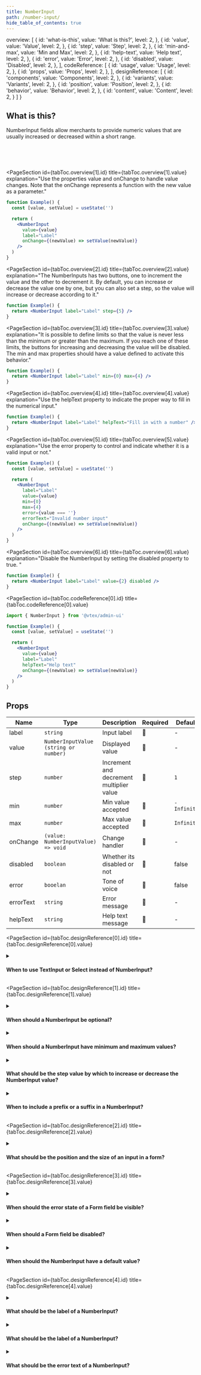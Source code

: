 ```yaml
---
title: NumberInput
path: /number-input/
hide_table_of_contents: true
---
```



  overview: [
    {
      id: 'what-is-this',
      value: 'What is this?',
      level: 2,
    },
    {
      id: 'value',
      value: 'Value',
      level: 2,
    },
    {
      id: 'step',
      value: 'Step',
      level: 2,
    },
    {
      id: 'min-and-max',
      value: 'Min and Max',
      level: 2,
    },
    {
      id: 'help-text',
      value: 'Help text',
      level: 2,
    },
    {
      id: 'error',
      value: 'Error',
      level: 2,
    },
    {
      id: 'disabled',
      value: 'Disabled',
      level: 2,
    },
  ],
  codeReference: [
    {
      id: 'usage',
      value: 'Usage',
      level: 2,
    },
    {
      id: 'props',
      value: 'Props',
      level: 2,
    },
  ],
    designReference: [
    {
      id: 'components',
      value: 'Components',
      level: 2,
    },
    {
      id: 'variants',
      value: 'Variants',
      level: 2,
    },
    {
      id: 'position',
      value: 'Position',
      level: 2,
    },
    {
      id: 'behavior',
      value: 'Behavior',
      level: 2,
    },
    {
      id: 'content',
      value: 'Content',
      level: 2,
    }
  ]
}

<Page toc={tabToc} hasTabs>
  <Panel id="overview">

<IntroSection>

## What is this?

NumberInput fields allow merchants to provide numeric values that are usually increased or decreased within a short range.

</IntroSection><br /><br /><br />

<PageSection
  id={tabToc.overview[1].id}
  title={tabToc.overview[1].value}
  explanation="Use the properties value and onChange to handle value changes. Note that the onChange represents a function with the new value as a parameter."
>

```jsx live
function Example() {
  const [value, setValue] = useState('')

  return (
    <NumberInput
      value={value}
      label="Label"
      onChange={(newValue) => setValue(newValue)}
    />
  )
}
```

</PageSection>

<PageSection
  id={tabToc.overview[2].id}
  title={tabToc.overview[2].value}
  explanation="The NumberInputs has two buttons, one to increment the value and the other to decrement it. By default, you can increase or decrease the value one by one, but you can also set a step, so the value will increase or decrease according to it."
>

```jsx live
function Example() {
  return <NumberInput label="Label" step={5} />
}
```

</PageSection>

<PageSection
  id={tabToc.overview[3].id}
  title={tabToc.overview[3].value}
  explanation="It is possible to define limits so that the value is never less than the minimum or greater than the maximum. If you reach one of these limits, the buttons for increasing and decreasing the value will be disabled. The min and max properties should have a value defined to activate this behavior."
>

```jsx live
function Example() {
  return <NumberInput label="Label" min={0} max={4} />
}
```

</PageSection>

<PageSection
  id={tabToc.overview[4].id}
  title={tabToc.overview[4].value}
  explanation="Use the helpText property to indicate the proper way to fill in the numerical input."
>

```jsx live
function Example() {
  return <NumberInput label="Label" helpText="Fill in with a number" />
}
```

</PageSection>

<PageSection
  id={tabToc.overview[5].id}
  title={tabToc.overview[5].value}
  explanation="Use the error property to control and indicate whether it is a valid input or not."
>

```jsx live
function Example() {
  const [value, setValue] = useState('')

  return (
    <NumberInput
      label="Label"
      value={value}
      min={0}
      max={4}
      error={value === ''}
      errorText="Invalid number input"
      onChange={(newValue) => setValue(newValue)}
    />
  )
}
```

</PageSection>

<PageSection
  id={tabToc.overview[6].id}
  title={tabToc.overview[6].value}
  explanation="Disable the NumberInput by setting the disabled property to true.
"
>

```jsx live
function Example() {
  return <NumberInput label="Label" value={2} disabled />
}
```

</PageSection>

</Panel>
<Panel id="codeReference">

<PageSection
  id={tabToc.codeReference[0].id}
  title={tabToc.codeReference[0].value}
>

```jsx
import { NumberInput } from '@vtex/admin-ui'

function Example() {
  const [value, setValue] = useState('')

  return (
    <NumberInput
      value={value}
      label="Label"
      helpText="Help text"
      onChange={(newValue) => setValue(newValue)}
    />
  )
}
```

</PageSection>

## Props

| Name      | Type                                  | Description                              | Required | Default     |
| --------- | ------------------------------------- | ---------------------------------------- | -------- | ----------- |
| label     | `string`                              | Input label                              | 🚫       | -           |
| value     | `NumberInputValue (string or number)` | Displayed value                          | 🚫       | -           |
| step      | `number`                              | Increment and decrement multiplier value | 🚫       | `1`         |
| min       | `number`                              | Min value accepted                       | 🚫       | `-Infinity` |
| max       | `number`                              | Max value accepted                       | 🚫       | `Infinity`  |
| onChange  | `(value: NumberInputValue) => void`   | Change handler                           | 🚫       | -           |
| disabled  | `boolean`                             | Whether its disabled or not              | 🚫       | false       |
| error     | `booelan`                             | Tone of voice                            | 🚫       | false       |
| errorText | `string`                              | Error message                            | 🚫       | -           |
| helpText  | `string`                              | Help text message                        | 🚫       | -           |

  </Panel>
  
  <Panel id="designReference">

  <PageSection
    id={tabToc.designReference[0].id}
    title={tabToc.designReference[0].value}
  >
  
<details>
  <summary>
    <h4>When to use TextInput or Select instead of NumberInput?</h4>
  </summary>
  <ul>
    <li>Choose a TextInput for short values that can be composed of letters, numbers and special characters and that can’t be increased or decreased. For example, a telephone number.</li>
    <li>Choose a Select for choices between up to seven predefined values, such as predefined quantities.</li>
  </ul>
</details>

  </PageSection>

  <PageSection
    id={tabToc.designReference[1].id}
    title={tabToc.designReference[1].value}
  >

<details>
  <summary>
    <h4>When should a NumberInput be optional?</h4>
  </summary>
  Never. The NumberInput should always have a default value that can be increased or decreased. When the field doesn't make sense in all scenarios, display it conditionally by using components such as a <a href="https://admin-ui.vercel.app/components/switch">Switch</a>.
</details>

<details>
  <summary>
    <h4>When should a NumberInput have minimum and maximum values?</h4>
  </summary>
  <ul>
    <li>Limits should be defined according to technical restrictions or contextual conditions such as stock availability.</li>
    <li>There should always be a maximum value to at least limit the amount of digits.</li>
    <li>If it is common for merchants to use infinite values, such as in infinite stock, offer this option in a separate Form field which, when activated, disables the NumberInput.</li>
    <li>Even with defined minimum and maximum values, it is still possible that the merchant inserts an invalid value. When this happens, show an error that follows the recommended Form field validation behavior.</li>
  </ul>
</details>

<details>
  <summary>
    <h4>What should be the step value by which to increase or decrease the NumberInput value?</h4>
  </summary>
  The default step value is 1. Customize the step value when the quantities need to be within specific intervals. For example, every 5 items or every 0.25 grams.
</details>

<details>
  <summary>
    <h4>When to include a prefix or a suffix in a NumberInput?</h4>
  </summary>
  <ul>
    <li>Use a suffix when the value always ends with the same characters. For example, a number that ends in months or a weight value that ends in <code>kg</code>.</li>
  </ul>
  <br/><strong>What to avoid:</strong><br/><br/>
  <ul>
    <li>Don’t use a prefix.</li>
    <li>Don’t use a suffix with an icon.</li>
  </ul>
</details>

  </PageSection>

  <PageSection
    id={tabToc.designReference[2].id}
    title={tabToc.designReference[2].value}
  >

<details>
  <summary>
    <h4>What should be the position and the size of an input in a form?</h4>
  </summary>
  Considering left-to-right interfaces, follow these recommendations:
  <ul>
    <li>The size of the field should comfortably fit the values that are usually filled in, considering localization as well.</li>
    <li>Group and sort fields in a way that is logical to the merchant, according to user research. For example, the name of the coupon should come before the amount of times it can be used.</li>
    <li>The size of the field should resemble values that are usually filled in, because this helps merchants identify what the content of the field should be. For example, if the values of a quantity field are usually 1, 2 or 3, the field should not take up an entire row.</li>
  </ul>
  <br/><strong>What to avoid:</strong><br/><br/>
  <ul>
    <li>Don’t position two fields that are not complementary on the same line. For example, the description of a coupon should not be on the same line as the amount of times it can be used.</li>
    <li>Don’t include more than three fields on the same line.</li>
  </ul>
</details>

  </PageSection>

  <PageSection
    id={tabToc.designReference[3].id}
    title={tabToc.designReference[3].value}
  >

<details>
  <summary>
    <h4>When should the error state of a Form field be visible?</h4>
  </summary>
  The validation behavior should communicate the error at the right moment and make it easier to fix. To minimize frustration, follow these recommendations:
  <ul>
    <li>Show the error in a specific field when the merchant leaves the field or in any fields when they attempt to submit the form. For example, show an error when the merchant removes the focus of an empty mandatory field.</li>
    <li>Remove the error state of the field as soon as the merchant modifies its value.</li>
  </ul>
  <br/><strong>What to avoid:</strong><br/><br/>
  <ul>
    <li>Don’t maintain the error state once the merchant has started to type on the field.</li>
  </ul>
</details>

<details>
  <summary>
    <h4>When should a Form field be disabled?</h4>
  </summary>
  <ul>
    <li>Disable a field only if, in some condition, it becomes enabled.  For example, a field that becomes unavailable when a specific option is chosen in the form.</li>
    <li>When the reason why the field is disabled might be unclear, use a <a href="https://admin-ui.vercel.app/components/tooltip">Tooltip</a> trigger next to the label to explain. Display the information when hovering over the trigger, not the field itself.</li>
  </ul>
</details>

<details>
  <summary>
    <h4>When should the NumberInput have a default value?</h4>
  </summary>
  Always. It is important that the NumberInput has a default value to serve as a basis from which the merchant can increase or decrease the value. Follow these recommendations to define the default value:
  <ul>
    <li>When the NumberInput is being used to define the quantity of items or restrictions of quantities, we recommend setting the default value to 1.</li>
  </ul>
  <br/><strong>What to avoid:</strong><br/><br/>
  <ul>
    <li>Don’t set a NumberInput’s default value to 0. When necessary, the action to set the field to 0 should be separated in a Checkbox or in a Button.</li>
  </ul>
</details>

  </PageSection>

  <PageSection
    id={tabToc.designReference[4].id}
    title={tabToc.designReference[4].value}
  >

<details>
  <summary>
    <h4>What should be the label of a NumberInput?</h4>
  </summary>
  <ul>
    <li>Write the name that best describes the value that must be filled. For example, use <em>Usage limit</em> when the value should be the maximum number of uses of a coupon.</li>
    <li>Visually hide the field label only when this definition is already present somewhere else, such as a column label that already describes all the fields in the column.</li>
    <li>Use sentence case, but capitalize proper nouns.</li>
  </ul>
  <br/><strong>What to avoid:</strong><br/><br/>
  <ul>
    <li>Don't include redundant words. For example, write <em>Usage limit</em> as the label instead of <em>Coupon usage limit</em> on a page that includes <em>coupon</em> in its title.</li>
    <li>Don't use an icon in a field prefix to replace a label that isn't present anywhere else.</li>
    <li>Don't use verbs. For example, use only <em>Usage limit</em> instead of <em>Fill usage limit</em>.</li>
    <li>Don't use interrogations.</li>
  </ul>
</details>

<details>
  <summary>
    <h4>What should be the label of a NumberInput?</h4>
  </summary>
  The help text of a field can be used to provide any other information that is necessary besides the label. When writing the help text, follow these recommendations:
  <ul>
    <li>Write a single sentence that is short and direct.</li>
    <li>Use sentence case, but capitalize proper nouns.</li>
    <li>When the help text explains the label, write as if you are completing the following sentence: <em>This is the [help text]</em>. For example, the help text for a <em>Usage limit</em> field could be "<em>Number of times the coupon can be used</em>".</li>
    <li>When the help text explains how the field value will be used, start with a verb in the present tense as if completing the following sentence: <em>When you fill a value in this field, it [help text]</em>. For example, the help text for a <em>Usage limit </em>field could be "<em>Disables the coupon in the store after the limit is reached</em>".</li>
    <li>When the help text explains the label and how the value will be used, combine the two sentences described in the previous topics. For example, "<em>Number of times the coupon can be used before it's disabled in the store</em>".</li>
  </ul>
  <br/><strong>What to avoid:</strong><br/><br/>
  <ul>
    <li>Don’t use periods or commas.</li>
    <li>Don’t repeat the label in the text.</li>
  </ul>
</details>

<details>
  <summary>
    <h4>What should be the error text of a NumberInput?</h4>
  </summary>
  Error messages can be used for static validation, such as <em>Fill this information</em>, and for dynamic validation, such as <em>Fill a value that is not already in use</em>. When writing the errors, follow these recommendations:
  <ul>
    <li>Start with imperative verbs. For example, write <em>Fill this information</em> instead of <em>This field is required</em>.</li>
    <li>When the merchant types in a value below the defined minimum limit, write <em>Fill a value above Y</em>.</li>
    <li>When the merchant types in a value above the defined maximum limit, write<em> Fill a value below X</em>.</li>
  </ul>
  <br/><strong>What to avoid:</strong><br/><br/>
  <ul>
    <li>Don't show errors that can be avoided. Implement any restrictions in the field itself whenever possible, such as not allowing dots, commas or hyphens.</li>
    <li>Don’t write periods or commas.</li>
    <li>Don't write incomplete sentences. For example, write <em>Fill this information </em>instead of <em>Fill</em>.</li>
  </ul>
</details>

  </PageSection>

  </Panel>
  </Page>
